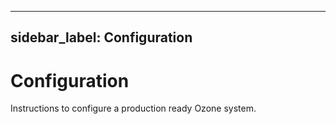 
---
sidebar_label: Configuration
---

# Configuration


Instructions to configure a production ready Ozone system.

<DocCardList/>
